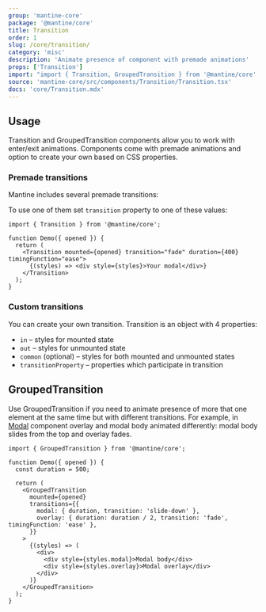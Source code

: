 ```yaml
---
group: 'mantine-core'
package: '@mantine/core'
title: Transition
order: 1
slug: /core/transition/
category: 'misc'
description: 'Animate presence of component with premade animations'
props: ['Transition']
import: "import { Transition, GroupedTransition } from '@mantine/core';"
source: 'mantine-core/src/components/Transition/Transition.tsx'
docs: 'core/Transition.mdx'
---
```



## Usage

Transition and GroupedTransition components allow you to work with enter/exit animations.
Components come with premade animations and option to create your own based on CSS properties.

### Premade transitions

Mantine includes several premade transitions:

<Demo data={TooltipDemos.transitions} />

To use one of them set `transition` property to one of these values:

```tsx
import { Transition } from '@mantine/core';

function Demo({ opened }) {
  return (
    <Transition mounted={opened} transition="fade" duration={400} timingFunction="ease">
      {(styles) => <div style={styles}>Your modal</div>}
    </Transition>
  );
}
```

### Custom transitions

You can create your own transition. Transition is an object with 4 properties:

- `in` – styles for mounted state
- `out` – styles for unmounted state
- `common` (optional) – styles for both mounted and unmounted states
- `transitionProperty` – properties which participate in transition

<Demo data={TransitionDemos.custom} />

## GroupedTransition

Use GroupedTransition if you need to animate presence of more that one element at the same time but with different transitions.
For example, in [Modal](/core/modal/) component overlay and modal body animated differently:
modal body slides from the top and overlay fades.

```tsx
import { GroupedTransition } from '@mantine/core';

function Demo({ opened }) {
  const duration = 500;

  return (
    <GroupedTransition
      mounted={opened}
      transitions={{
        modal: { duration, transition: 'slide-down' },
        overlay: { duration: duration / 2, transition: 'fade', timingFunction: 'ease' },
      }}
    >
      {(styles) => (
        <div>
          <div style={styles.modal}>Modal body</div>
          <div style={styles.overlay}>Modal overlay</div>
        </div>
      )}
    </GroupedTransition>
  );
}
```
